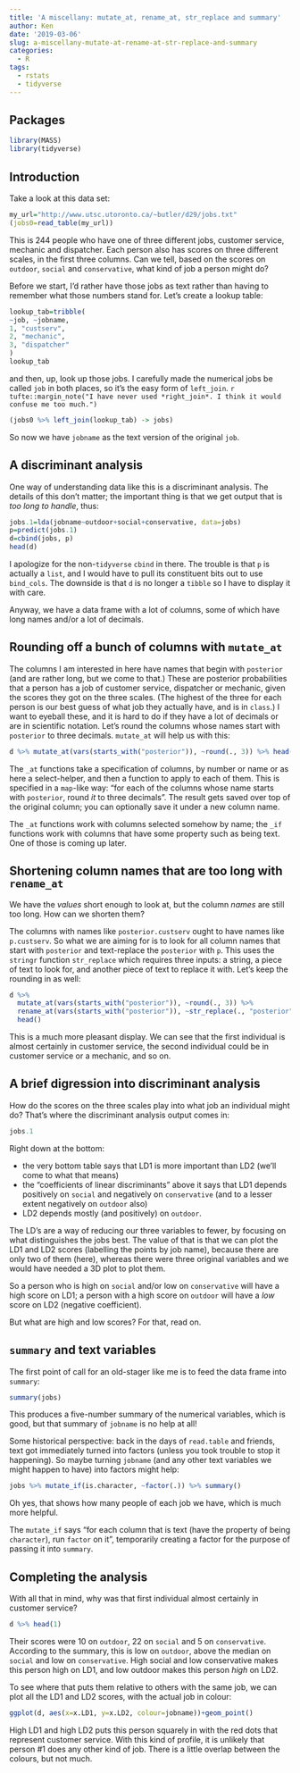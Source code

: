 ```yaml
---
title: 'A miscellany: mutate_at, rename_at, str_replace and summary'
author: Ken
date: '2019-03-06'
slug: a-miscellany-mutate-at-rename-at-str-replace-and-summary
categories:
  - R
tags:
  - rstats
  - tidyverse
---
```


## Packages

```r
library(MASS)
library(tidyverse)
```


## Introduction

Take a look at this data set:

```r
my_url="http://www.utsc.utoronto.ca/~butler/d29/jobs.txt"
(jobs0=read_table(my_url))
```

This is 244 people who have one of three different jobs, customer service, mechanic and dispatcher. Each person also has scores on three different scales, in the first three columns. Can we tell, based on the scores on `outdoor`, `social` and `conservative`, what kind of job a person might do?

Before we start, I'd rather have those jobs as text rather than having to remember what those numbers stand for. Let's create a lookup table:

```r
lookup_tab=tribble(
~job, ~jobname,
1, "custserv",
2, "mechanic",
3, "dispatcher"
)
lookup_tab
```

and then, up, look up those jobs. I carefully made the numerical jobs be called `job` in both places, so it's the easy form of `left_join`. `r tufte::margin_note("I have never used *right_join*. I think it would confuse me too much.")`

```r
(jobs0 %>% left_join(lookup_tab) -> jobs)
```

So now we have `jobname` as the text version of the original `job`.

## A discriminant analysis

One way of understanding data like this is a discriminant analysis. The details of this don't matter; the important thing is that we get output that is *too long to handle*, thus:

```r
jobs.1=lda(jobname~outdoor+social+conservative, data=jobs)
p=predict(jobs.1)
d=cbind(jobs, p) 
head(d)
```

I apologize for the non-`tidyverse` `cbind` in there. The trouble is that `p` is actually a `list`, and I would have to pull its constituent bits out to use `bind_cols`. The downside is that `d` is no longer a `tibble` so I have to display it with care.

Anyway, we have a data frame with a lot of columns, some of which have long names and/or a lot of decimals.

## Rounding off a bunch of columns with `mutate_at`

The columns I am interested in here have names that begin with `posterior` (and are rather long, but we come to that.) These are posterior probabilities that a person has a job of customer service, dispatcher or mechanic, given the scores they got on the three scales. (The highest of the three for each person is our best guess of what job they actually have, and is in `class`.) I want to eyeball these, and it is hard to do if they have a lot of decimals or are in scientific notation. Let's round the columns whose names start with `posterior` to three decimals. `mutate_at` will help us with this:

```r
d %>% mutate_at(vars(starts_with("posterior")), ~round(., 3)) %>% head()
```

The `_at` functions take a specification of columns, by number or name or as here a select-helper, and then a function to apply to each of them. This is specified in a `map`-like way: "for each of the columns whose name starts with `posterior`, round *it* to three decimals". The result gets saved over top of the original column; you can optionally save it under a new column name. 

The `_at` functions work with columns selected somehow by name; the `_if` functions work with columns that have some property such as being text. One of those is coming up later.

## Shortening column names that are too long with `rename_at`

We have the *values* short enough to look at, but the column *names* are still too long. How can we shorten them?

The columns with names like `posterior.custserv` ought to have names like `p.custserv`. So what we are aiming for is to look for all column names that start with `posterior` and text-replace the `posterior` with `p`. This uses the `stringr` function `str_replace` which requires three inputs: a string, a piece of text to look for, and another piece of text to replace it with. Let's keep the rounding in as well:

```r
d %>% 
  mutate_at(vars(starts_with("posterior")), ~round(., 3)) %>%
  rename_at(vars(starts_with("posterior")), ~str_replace(., "posterior", "p")) %>% 
  head()
```

This is a much more pleasant display. We can see that the first individual is almost certainly in customer service, the second individual could be in customer service or a mechanic, and so on.

## A brief digression into discriminant analysis

How do the scores on the three scales play into what job an individual might do? That's where the discriminant analysis output comes in:

```r
jobs.1
```

Right down at the bottom:

- the very bottom table says that LD1 is more important than LD2 (we'll come to what that means)
- the "coefficients of linear discriminants" above it says that LD1 depends positively on `social` and negatively on `conservative` (and to a lesser extent negatively on `outdoor` also)
- LD2 depends mostly (and positively) on `outdoor`.

The LD's are a way of reducing our three variables to fewer, by focusing on what distinguishes the jobs best. The value of that is that we can plot the LD1 and LD2 scores (labelling the points by job name), because there are only two of them (here), whereas there were three original  variables and we would have needed a 3D plot to plot them. 

So a person who is high on `social` and/or low on `conservative` will have a high score on LD1; a person with a high score on `outdoor` will have a *low* score on LD2 (negative coefficient).

But what are high and low scores? For that, read on.

## `summary` and text variables

The first point of call for an old-stager like me is to feed the data frame into `summary`:

```r
summary(jobs)
```

This produces a five-number summary of the numerical variables, which is good, but that summary of `jobname` is no help at all!

Some historical perspective: back in the days of `read.table` and friends, text got immediately turned into factors (unless you took trouble to stop it happening). So maybe turning `jobname` (and any other text variables we might happen to have) into factors might help:

```r
jobs %>% mutate_if(is.character, ~factor(.)) %>% summary()
```

Oh yes, that shows how many people of each job we have, which is much more helpful.

The `mutate_if` says "for each column that is text (have the property of being `character`), run `factor` on it", temporarily creating a factor for the purpose of passing it into `summary`.

## Completing the analysis

With all that in mind, why was that first individual almost certainly in customer service?

```r
d %>% head(1)
```

Their scores were 10 on `outdoor`, 22 on `social` and 5 on `conservative`. According to the summary, this is low on `outdoor`, above the median on `social` and low on `conservative`. High social and low conservative makes this person high on LD1, and low outdoor makes this person *high* on LD2.

To see where that puts them relative to others with the same job, we can plot all the LD1 and LD2 scores, with the actual job in colour:

```r
ggplot(d, aes(x=x.LD1, y=x.LD2, colour=jobname))+geom_point()
```

High LD1 and high LD2 puts this person squarely in with the red dots that represent customer service. With this kind of profile, it is unlikely that person #1 does any other kind of job. There is a little overlap between the colours, but not much.